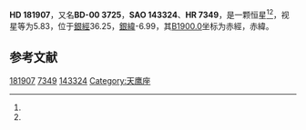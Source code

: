 {{Starbox begin
| name = HD 181907
}}
{{Starbox observe
| epoch = [[J2000.0|J2000.0]]
| constell = {{星座名待查}}<ref name=SIMBAD>{{cite web
 | url=http://simbad.u-strasbg.fr/simbad/sim-id?Ident=HR+7349
 | title =Pulsating variable Star
 | publisher=Centre de Données astronomiques de Strasbourg
 | work=SIMBAD
 | accessdate=2012-07-13}}</ref><ref name=DATA>{{cite web
 | url=http://vizier.u-strasbg.fr/viz-bin/VizieR-5?-out.add=.&-source=5050&-corr=PK=HR&-out.max=9999&HR=7349
 | title=VizieR Detailed Page
 | accessdate=2012-07-13
 | archive-date=2016-03-04
 | archive-url=https://web.archive.org/web/20160304220832/http://vizier.u-strasbg.fr/viz-bin/VizieR-5?-out.add=.&-source=5050&-corr=PK=HR&-out.max=9999&HR=7349
 | dead-url=no
 }}</ref>
| 星官 = 
| ra = {{RA|19|22|21.5}}<ref name=SIMBAD /><ref name=DATA />
| dec = {{DEC|-0|15|9}}<ref name=SIMBAD /><ref name=DATA />
| appmag_v = 5.83<ref name=SIMBAD /><ref name=DATA />
}}
{{Starbox character
| class = gG8<ref name=SIMBAD /><ref name=DATA />
| b-v = 1.09<ref name=SIMBAD /><ref name=DATA />
| u-b = 0.97<ref name=SIMBAD /><ref name=DATA />
| r-i = <ref name=SIMBAD /><ref name=DATA />
| variable = 
}}
{{Starbox astrometry
| radial_v = 0.97
| prop_mo_ra = -11
| parallax = 
| p_error = 
}}
{{Starbox catalog
| names =BD-00 3725，[[SAO星表|SAO]] 143324，[[HD星表|HD]] 181907，[[HR星表|HR]] 7349}}
{{Starbox reference |Simbad=HR+7349}}
{{Starbox end}}

'''HD 181907'''，又名'''BD-00 3725'''，'''SAO 143324'''、'''HR 7349'''，是一颗恒星<ref name=SIMBAD /><ref name=DATA />，视星等为5.83，位于[[銀道座標系|銀經]]36.25，[[銀道座標系|銀緯]]-6.99，其[[B1900.0|B1900.0]]坐标为赤經{{RA|19|17|13}}，赤緯{{DEC|-0|-6.99|30}}。

== 参考文献 ==
{{reflist}}

{{star-stub}}

[[Category:HD和HDE天體|181907]]
[[Category:HR天體|7349]]
[[Category:SAO天體|143324]]
[[Category:天鹰座|Category:天鹰座]]